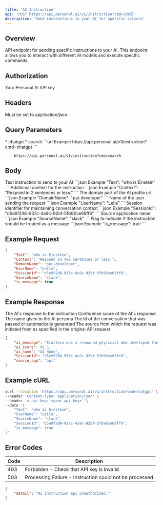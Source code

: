 ```yaml
---
title: 'AI Instruction'
api: 'POST https://api.personal.ai/v1/instruction?cmd={cmd}'
description: 'Send instructions to your AI for specific actions'
---
```

 
 ## Overview
 
 API endpoint for sending specific instructions to your AI. This endpoint allows you to interact with different AI models and execute specific commands.
 
 ## Authorization
 <ParamField header="x-api-key" type="string" required>
   Your Personal AI API key
 </ParamField>
 
 
 ## Headers
 
 <ParamField header="Content-Type" type="string" required>
   Must be set to application/json
 </ParamField>
 
 ## Query Parameters
 
 <ParamField query="cmd" type="string" required>
   * chatgpt
   * search
 ```url Example
     https://api.personal.ai/v1/instruction?cmd=chatgpt
 ```
 
 ```url Example
     https://api.personal.ai/v1/instruction?cmd=search
 ```
 </ParamField>
 
 ## Body
 
 <ParamField body="Text" type="string" required>
   Text instruction to send to your AI
 ```json Example
     "Text": "who is Einstein"
 ```
 </ParamField>
 
 <ParamField body="Context" type="string" optional>
   Additional context for the instruction
 ```json Example
     "Context": "Respond in 2 sentences or less."
 ```
 </ParamField>
 
 <ParamField body="DomainName" type="string" required>
   The domain part of the AI profile url
 ```json Example
     "DomainName": "pai-developer"
 ```
 </ParamField>
 
 <ParamField body="UserName" type="string" optional>
   Name of the user sending the request
 ```json Example
     "UserName": "Leila"
 ```
 </ParamField>
 
 <ParamField body="SessionId" type="string" optional>
   Session identifier for maintaining conversation context
 ```json Example
     "SessionId": "d5e9f208-937c-4a9c-92bf-5fb90ce68ff6"
 ```
 </ParamField>
 
 <ParamField body="SourceName" type="string" optional>
   Source application name
 ```json Example
     "SourceName": "slack"
 ```
 </ParamField>
 
 <ParamField body="is_message" type="boolean" optional>
   Flag to indicate if the instruction should be treated as a message
 ```json Example
     "is_message": true
 ```
 </ParamField>
 
 ## Example Request
 
 ```json Example
 {
     "Text": "who is Einstein",
     "Context": "Respond in two sentences or less.",
     "DomainName": "pai-developer",
     "UserName": "Leila",
     "SessionId": "d5e9f208-937c-4a9c-92bf-5fb90ce68ff6",
     "SourceName": "slack",
     "is_message": true
 }
 ```
 
 ## Example Response
 
 <ResponseField name="ai_message" type="string">
   The AI's response to the instruction
 </ResponseField>
 
 <ResponseField name="ai_score" type="number">
   Confidence score of the AI's response
 </ResponseField>
 
 <ResponseField name="ai_name" type="string">
   The name given to the AI persona
 </ResponseField>
 
 <ResponseField name="SessionId" type="string">
   The Id of the conversation that was passed or automatically generated
 </ResponseField>
 
 <ResponseField name="source_app" type="string">
   The source from which the request was initiated from as specified in the original API request
 </ResponseField>
 
 ```json Example Success Response
 {
     "ai_message": "Einstein was a renowned physicist who developed the theory of relativity. He is considered one of the most influential scientists of the 20th century.",
     "ai_score": 95.5,
     "ai_name": "AI Name",
     "SessionId": "d5e9f208-937c-4a9c-92bf-5fb90ce68ff6",
     "source_app": "api"
 }
 ```
 
 ## Example cURL
 
 ```bash cURL
 curl --location 'https://api.personal.ai/v1/instruction?cmd=chatgpt' \
 --header 'Content-Type: application/json' \
 --header 'x-api-key: <your-api-key>' \
 --data '{
     "Text": "who is Einstein",
     "UserName": "Leila",
     "SourceName": "slack",
     "SessionId": "d5e9f208-937c-4a9c-92bf-5fb90ce68ff6",
     "is_message": true
 }'
 ```
 
## Error Codes
 
| Code | Description |
| --- | --- |
| 403 | Forbidden - Check that API key is invalid |
| 503 | Processing Failure - Instruction could not be processed |
 
 ```json Example Error Response
 {
     "detail": "AI instruction api unauthorized."
 }
 ```
